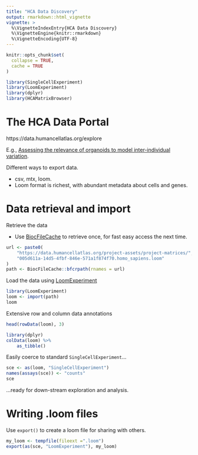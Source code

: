 ```yaml
---
title: "HCA Data Discovery"
output: rmarkdown::html_vignette
vignette: >
  %\VignetteIndexEntry{HCA Data Discovery}
  %\VignetteEngine{knitr::rmarkdown}
  %\VignetteEncoding{UTF-8}
---
```


```r
knitr::opts_chunk$set(
  collapse = TRUE,
  cache = TRUE
)
```

```r
library(SingleCellExperiment)
library(LoomExperiment)
library(dplyr)
library(HCAMatrixBrowser)
```

# The HCA Data Portal

https://data.humancellatlas.org/explore

E.g., [Assessing the relevance of organoids to model inter-individual variation][eg1].

[eg1]: https://data.humancellatlas.org/explore/projects/005d611a-14d5-4fbf-846e-571a1f874f70

Different ways to export data.

- csv, mtx, loom.
- Loom format is richest, with abundant metadata about cells and genes.

# Data retrieval and import

Retrieve the data

- Use [BiocFileCache][] to retrieve once, for fast easy access the next time.

```r
url <- paste0(
    "https://data.humancellatlas.org/project-assets/project-matrices/",
    "005d611a-14d5-4fbf-846e-571a1f874f70.homo_sapiens.loom"
)
path <- BiocFileCache::bfcrpath(rnames = url)
```

Load the data using [LoomExperiment][]

```r
library(LoomExperiment)
loom <- import(path)
loom
```

Extensive row and column data annotations

```r
head(rowData(loom), 3)
```

```r
library(dplyr)
colData(loom) %>%
    as_tibble()
```

Easily coerce to standard `SingleCellExperiment`...

```r
sce <- as(loom, "SingleCellExperiment")
names(assays(sce)) <- "counts"
sce
```

...ready for down-stream exploration and analysis.

# Writing .loom files

Use `export()` to create a loom file for sharing with others.

```r
my_loom <- tempfile(fileext =".loom")
export(as(sce, "LoomExperiment"), my_loom)
```

[BiocFileCache]: https://bioconductor.org/packages/BiocFileCache
[LoomExperiment]: https://bioconductor.org/packages/LoomExperiment

